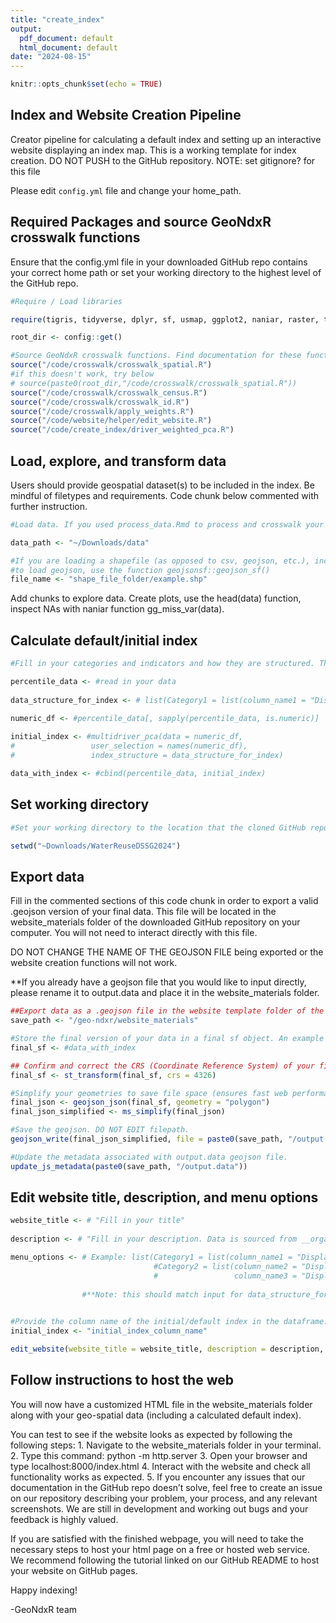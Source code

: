 ```yaml
---
title: "create_index"
output:
  pdf_document: default
  html_document: default
date: "2024-08-15"
---
```


```r
knitr::opts_chunk$set(echo = TRUE)
```

## Index and Website Creation Pipeline 

Creator pipeline for calculating a default index and setting up an interactive website displaying an index map. This is a working template for index creation. DO NOT PUSH to the GitHub repository. NOTE: set gitignore? for this file 

Please edit `config.yml` file and change your home_path.

## Required Packages and source GeoNdxR crosswalk functions 
Ensure that the config.yml file in your downloaded GitHub repo contains your correct home path or set your working directory to the highest level of the GitHub repo. 

```r
#Require / Load libraries

require(tigris, tidyverse, dplyr, sf, usmap, ggplot2, naniar, raster, terra, stars, nngeo, exactextractr, naniar, geojsonsf, rmapshaper, geojsonio)

root_dir <- config::get()

#Source GeoNdxR crosswalk functions. Find documentation for these functions linked in the GitHub README. 
source("/code/crosswalk/crosswalk_spatial.R")
#if this doesn't work, try below
# source(paste0(root_dir,"/code/crosswalk/crosswalk_spatial.R"))
source("/code/crosswalk/crosswalk_census.R")
source("/code/crosswalk/crosswalk_id.R")
source("/code/crosswalk/apply_weights.R")
source("/code/website/helper/edit_website.R")
source("/code/create_index/driver_weighted_pca.R")

```


## Load, explore, and transform data 
Users should provide geospatial dataset(s) to be included in the index. Be mindful of filetypes and requirements. Code chunk below commented with further instruction. 

```r
#Load data. If you used process_data.Rmd to process and crosswalk your data, you can load in percentile_data directly. 

data_path <- "~/Downloads/data"

#If you are loading a shapefile (as opposed to csv, geojson, etc.), include folder with all relevant files in the file path
#to load geojson, use the function geojsonsf::geojson_sf() 
file_name <- "shape_file_folder/example.shp"

```

Add chunks to explore data. Create plots, use the head(data) function, inspect NAs with naniar function gg_miss_var(data). 


## Calculate default/initial index
```r
#Fill in your categories and indicators and how they are structured. These will become your sidebar menu options (categories and indicators to calculate the index). An example structure is below. Keep in mind that categories are creator-chosen and specified, they do not exist in the data itself. 

percentile_data <- #read in your data
  
data_structure_for_index <- # list(Category1 = list(column_name1 = "Display Column Name 1"),                                     Category2 = list(column_name2 = "Display Column Name 2",                                                       column_name3 = "Display Column Name 3"))

numeric_df <- #percentile_data[, sapply(percentile_data, is.numeric)]
  
initial_index <- #multidriver_pca(data = numeric_df,
#                 user_selection = names(numeric_df),
#                 index_structure = data_structure_for_index)

data_with_index <- #cbind(percentile_data, initial_index)

```


## Set working directory 
```r
#Set your working directory to the location that the cloned GitHub repo lives on your computer. Example below. 

setwd("~Downloads/WaterReuseDSSG2024")

```

## Export data
Fill in the commented sections of this code chunk in order to export a valid .geojson version of your final data. This file will be located in the website_materials folder of the downloaded GitHub repository on your computer. You will not need to interact directly with this file. 

DO NOT CHANGE THE NAME OF THE GEOJSON FILE being exported or the website creation functions will not work. 

**If you already have a geojson file that you would like to input directly, please rename it to output.data and place it in the website_materials folder. 

```r
##Export data as a .geojson file in the website template folder of the repo. DO NOT EDIT. 
save_path <- "/geo-ndxr/website_materials"

#Store the final version of your data in a final sf object. An example is below. 
final_sf <- #data_with_index

## Confirm and correct the CRS (Coordinate Reference System) of your final dataframe.
final_sf <- st_transform(final_sf, crs = 4326)

#Simplify your geometries to save file space (ensures fast web performance for mapping the index). 
final_json <- geojson_json(final_sf, geometry = "polygon")
final_json_simplified <- ms_simplify(final_json)

#Save the geojson. DO NOT EDIT filepath. 
geojson_write(final_json_simplified, file = paste0(save_path, "/output.data"))

#Update the metadata associated with output.data geojson file. 
update_js_metadata(paste0(save_path, "/output.data"))

```

## Edit website title, description, and menu options 
```r
website_title <- # "Fill in your title"
  
description <- # "Fill in your description. Data is sourced from __organization/website__. Data was published __date__. This data describes ____ conditions across the United States." 

menu_options <- # Example: list(Category1 = list(column_name1 = "Display Column Name 1"),                                   
                                #Category2 = list(column_name2 = "Display Column Name 2",
                                #                 column_name3 = "Display Column Name 3"))
  
                #**Note: this should match input for data_structure_for_index in process_data.rmd if used. 

  
#Provide the column name of the initial/default index in the dataframe. Please edit the line below with your index column name. 
initial_index <- "initial_index_column_name"

edit_website(website_title = website_title, description = description, menu_options = menu_options, initial_index = initial_index, geo_unit = geo_unit)

```

## Follow instructions to host the web
You will now have a customized HTML file in the website_materials folder along with your geo-spatial data (including a calculated default index). 

You can test to see if the website looks as expected by following the following steps: 
1. Navigate to the website_materials folder in your terminal. 
2. Type this command: python -m http.server
3. Open your browser and type localhost:8000/index.html
4. Interact with the website and check all functionality works as expected. 
5. If you encounter any issues that our documentation in the GitHub repo doesn't solve, feel free to create an issue on our repository describing your problem, your process, and any relevant screenshots. We are still in development and working out bugs and your feedback is highly valued. 

If you are satisfied with the finished webpage, you will need to take the necessary steps to host your html page on a free or hosted web service. We recommend following the tutorial linked on our GitHub README to host your website on GitHub pages. 

Happy indexing! 

-GeoNdxR team
